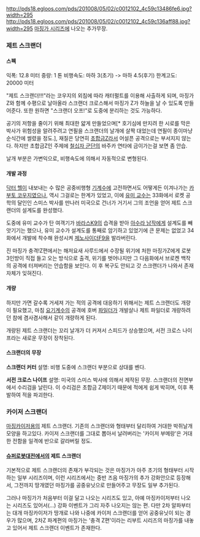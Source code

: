 http://pds18.egloos.com/pds/201008/05/02/c0012102_4c59c13486fe6.jpg?width=295 http://pds18.egloos.com/pds/201008/05/02/c0012102_4c59c136aff88.jpg?width=295
[[마징가 시리즈]]에 나오는 추가무장.

=== 제트 스크랜더 ===
==== 스펙 ====
익폭: 12.8 미터
중량: 1 톤
비행속도: 마하 3(초기) -> 마하 4.5(후기) 
한계고도: 20000 미터

"제트 스크랜더!!!"라는 코우지의 외침에 따라 캐터펄트를 이용해 사출하게 되며, 마징가 Z와 함께 수평으로 날아올라 스크랜더 크로스해서 마징가 Z가 하늘을 날 수 있도록 만들어준다. 또한 원하면 "스크랜더 오프!"로 도중에 분리하는 것도 가능하다. 

공기의 저항을 줄이기 위해 최대한 얇게 만들었으며[* 호기심에 만지려 한 시로를 막은 박사가 위험성을 알려주려고 연필을 스크랜더의 날개에 살짝 대었는데 연필이 종이마냥 순식간에 썰렸을 정도.], 재질은 당연히 [[초합금Z]]라서 어설픈 공격으로는 부서지지 않는다. 하지만 초합금Z인 주제에 [[철십자 군단]]의 바주카 연타에 금이가는걸 보면 좀 안습.

날개 부분은 가변익으로, 비행속도에 의해서 자동적으로 변형된다.

==== 개발 과정 ====
[[닥터 헬]]이 내보내는 수 많은 공중비행형 [[기계수]]에 고전하면서도 어떻게든 이겨나가는 [[카부토 코우지]]였으나, 역시 그걸로는 한계가 있었고, 이에 [[유미 교수]]는 33화에서 로켓 공학의 달인인 스미스 박사를 만나러 미국으로 건너가 거기서 그의 조언을 얻어 제트 스크랜더의 설계도를 완성했다.

도중에 유미 교수가 탄 여객기가 [[바라스K9]]의 습격을 받아 [[아수라 남작]]에게 설계도를 빼앗기기는 했으나, 유미 교수가 설계도를 통째로 암기하고 있었기에 큰 문제는 없었고 34화에서 개발에 착수해 완성시켜 [[제노사이더F9]]을 발라버린다.

진 마징가 충격!Z편에서는 해저요새 사루드에서 수장될 위기에 처한 마징가Z에게 로봇 3인방이 직접 들고 오는 방식으로 출격, 위기를 벗어나지만 그 다음화에서 브로켄 백작의 공격에 터져버리는 안습함을 보인다. 이 후 복구도 안되고 갓 스크랜더가 나와서 존재 자체가 잊혀진다.

==== 개량 ====
하지만 가면 갈수록 거세져 가는 적의 공격에 대응하기 위해서는 제트 스크랜더도 개량이 필요했고, 마침 [[요기계수]]의 공격에 호버 [[파일더]]가 개발살나 제트 파일더로 개량하려던 참에 겸사겸사해서 같이 개량하게 된다.

개량된 제트 스크랜더는 꼬리 날개가 더 커져서 스피드가 상승했으며, 서전 크로스 나이프라는 새로운 무장이 장착된다.

==== 스크랜더의 무장 ====
'''스크랜더 커터'''
설명: 비행 도중에 스크랜더 부분으로 상대를 벤다.

'''서전 크로스 나이프'''
설명: 미국의 스미스 박사에 의해서 제작된 무장. 스크랜더의 전면부에서 수리검을 날린다. 이 수리검은 초합금 Z제이기 때문에 적에게 쉽게 박히며, 이후 폭발하여 적을 파괴한다.  

=== 카이저 스크랜더 ===
[[마징카이저]]용의 제트 스크랜더. 기존의 스크랜더와 형태부터 달리하여 거대한 박쥐날개모양을 하고있다. 카이저 스크랜더를 그대로 뽑아서 날려버리는 '카이저 부메랑'은 거대한 전함을 일격에 반으로 갈라버릴 정도.

==== [[슈퍼로봇대전]]에서의 제트 스크랜더 ====
기본적으로 제트 스크랜더의 존재가 부각되는 것은 마징가가 아주 초기의 형태부터 시작하는 일부 시리즈이며, 이런 시리즈에서는 중반 즈음 마징가의 추가 강화안으로 등장해서, 그전까지 땅개였던 마징가를 공중유닛으로 만들어주고 무장도 일부 추가된다. 

그러나 마징가가 처음부터 이걸 달고 나오는 시리즈도 있고, 아예 마징카이저부터 나오는 시리즈도 있어서(...) 강화 이벤트가 그리 자주 나오지는 않는 편. 다만 2차 알파부터는 대개 마징카이저가 땅개로 나와 나중에 카이저 스크랜더를 얻어 공중유닛이 되는 경우가 많으며, 2차Z 파계편의 마징가는 '충격 Z편'이라는 리부트 시리즈의 마징가를 내놓고 있어서 제트 스크랜더 이벤트가 존재한다. 
